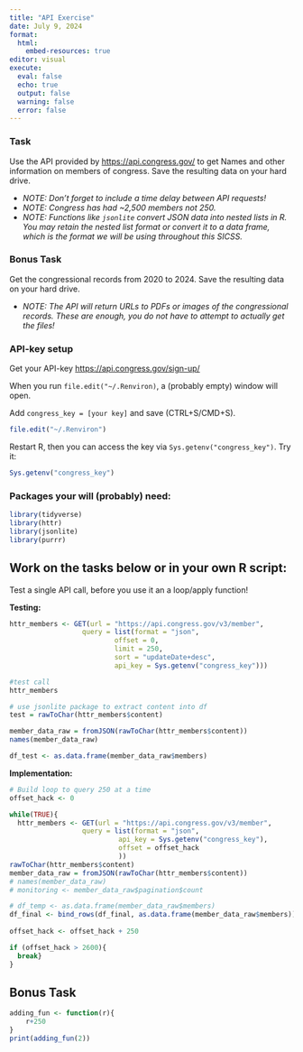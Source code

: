 ```yaml
---
title: "API Exercise"
date: July 9, 2024
format: 
  html:
    embed-resources: true
editor: visual
execute: 
  eval: false
  echo: true
  output: false
  warning: false
  error: false
---
```


### Task

Use the API provided by <https://api.congress.gov/> to get Names and other information on members of congress. Save the resulting data on your hard drive.

-   *NOTE: Don't forget to include a time delay between API requests!*
-   *NOTE: Congress has had \~2,500 members not 250.*
-   *NOTE: Functions like `jsonlite` convert JSON data into nested lists in R. You may retain the nested list format or convert it to a data frame, which is the format we will be using throughout this SICSS.*

### Bonus Task

Get the congressional records from 2020 to 2024. Save the resulting data on your hard drive.

-   *NOTE: The API will return URLs to PDFs or images of the congressional records. These are enough, you do not have to attempt to actually get the files!*

### API-key setup

Get your API-key <https://api.congress.gov/sign-up/>

When you run `file.edit("~/.Renviron)`, a (probably empty) window will open.

Add `congress_key = [your key]` and save (CTRL+S/CMD+S).

```r
file.edit("~/.Renviron")
```

Restart R, then you can access the key via `Sys.getenv("congress_key")`. Try it:

```r
Sys.getenv("congress_key")
```

### Packages your will (probably) need:

```r
library(tidyverse)
library(httr)
library(jsonlite)
library(purrr)

```

## Work on the tasks below or in your own R script:

Test a single API call, before you use it an a loop/apply function!

**Testing:**

```r
httr_members <- GET(url = "https://api.congress.gov/v3/member",
                  query = list(format = "json",
                          offset = 0,
                          limit = 250,
                          sort = "updateDate+desc",
                          api_key = Sys.getenv("congress_key")))

#test call
httr_members

# use jsonlite package to extract content into df
test = rawToChar(httr_members$content)

member_data_raw = fromJSON(rawToChar(httr_members$content))
names(member_data_raw)

df_test <- as.data.frame(member_data_raw$members)

```

**Implementation:**

```r

# Build loop to query 250 at a time 
offset_hack <- 0

while(TRUE){
  httr_members <- GET(url = "https://api.congress.gov/v3/member",
                  query = list(format = "json",
                           api_key = Sys.getenv("congress_key"),                            limit = 250, 
                           offset = offset_hack
                           ))
rawToChar(httr_members$content)
member_data_raw = fromJSON(rawToChar(httr_members$content))
# names(member_data_raw)
# monitoring <- member_data_raw$pagination$count

# df_temp <- as.data.frame(member_data_raw$members)
df_final <- bind_rows(df_final, as.data.frame(member_data_raw$members))
 
offset_hack <- offset_hack + 250

if (offset_hack > 2600){
  break}
}

```

## Bonus Task

```r

adding_fun <- function(r){
    r+250
}
print(adding_fun(2))
```
